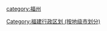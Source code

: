 {{Catnav|頁面分類|各種主題的頁面分類|依中国各省来作的分类|中国各省行政区划|福建行政区划}}

[[category:福州|category:福州]]
[[Category:福建行政区划_(按地级市划分)|Category:福建行政区划 (按地级市划分)]]